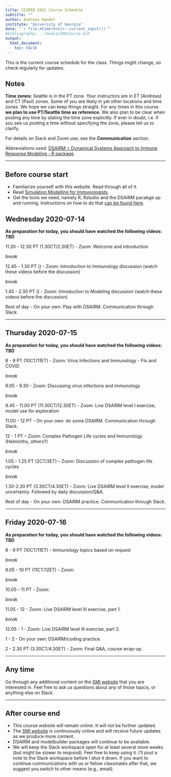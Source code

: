 ```yaml
---
title: SISMID 2021 Course Schedule
subtitle: ""
author: Andreas Handel
institute: "University of Georgia"
date: "`r file.mtime(knitr::current_input())`"
#bibliography: ../media/SMICourse.bib
output: 
  html_document:
    toc: FALSE
---
```


This is the current course schedule for the class. Things might change, so check regularly for updates.

## Notes

**Time zones:** Seattle is in the PT zone. Your instructors are in ET (Andreas) and CT (Paul) zones. Some of you are likely in yet other locations and time zones. We hope we can keep things straight. For any times in this course **we plan to use PT/Seattle time as reference.** We also plan to be clear when posting any time by stating the time zone explicitly. If ever in doubt, i.e. if you see us posting a time without specifying the zone, please tell us to clarify. 

For details on Slack and Zoom use, see the __Communication__ section.

Abbreviations used: [DSAIRM = Dynamical Systems Approach to Immune Response Modeling - R package](https://ahgroup.github.io/DSAIRM/). 

***


## Before course start

* Familiarize yourself with this website. Read through all of it.
* Read [Simulation Modelling for Immunologists](https://handelgroup.uga.edu/publication/2020-handel-natrevimm/).
* Get the tools we need, namely R, Rstudio and the DSAIRM pacakge up and running. Instructions on how to do that [can be found here]().



## Wednesday 2020-07-14

**As preparation for today, you should have watched the following videos: TBD**


11.30 - 12.30 PT (1.30CT/2.30ET) - Zoom: Welcome and introduction 

_break_

12.45 - 1.30 PT () - Zoom: Introduction to Immunology discussion (watch these videos before the discussion) 

_break_

1.45 - 2.30 PT () - Zoom: Introduction to Modeling discussion (watch these videos before the discussion) 


Rest of day - On your own: Play with DSAIRM. Communication through Slack.  

***

## Thursday 2020-07-15

**As preparation for today, you should have watched the following videos: TBD**


8 - 9 PT (10CT/11ET) - Zoom: Virus Infections and Immunology - Flu and COVID

_break_

9.05 - 9.30 - Zoom: Discussing virus infections and immunology

_break_

9.45 - 11.00 PT (11.30CT/12.30ET) - Zoom: Live DSAIRM level I exercise, model use for exploration 

11.00 - 12 PT - On your own: do some DSAIRM. Communication through Slack.  

12 - 1 PT – Zoom: Complex Pathogen Life cycles and Immunology (Helminths, others?)

_break_

1.05 - 1.25 PT (2CT/3ET) – Zoom: Discussion of complex pathogen life cycles 

_break_

1.30-2.30 PT (3.30CT/4.30ET) - Zoom: Live DSAIRM level II exercise, model uncertainty. Followed by daily discussion/Q&A.

Rest of day - On your own: DSAIRM practice. Communication through Slack.  

***

## Friday 2020-07-16

**As preparation for today, you should have watched the following videos: TBD**

8 - 9 PT (10CT/11ET) - Immunology topics based on request

_break_

9.05 - 10 PT (11CT/12ET) - Zoom: 

_break_

10.05 - 11 PT - Zoom: 

_break_

11.05 - 12 - Zoom: Live DSAIRM level III exercise, part 1.

_break_

12.05 - 1 - Zoom: Live DSAIRM level III exercise, part 2.

1 - 2 - On your own: DSAIRM/coding practice. 

2 - 2.30 PT (3.30CT/4.30ET) - Zoom: Final Q&A, course wrap-up.


***

## Any time

Go through any additional content on the [SMI website](https://andreashandel.github.io/SMIcourse/) that you are interested in. Feel free to ask us questions about any of those topcis, or anything else on Slack.

***


## After course end

* This course website will remain online. It will not be further updated.
* The [SMI website](https://andreashandel.github.io/SMIcourse) is continuously online and will receive future updates as we produce more content.
* DSAIRM and modelbuilder packages will continue to be available.
* We will keep the Slack workspace open for at least several more weeks (but might be slower to respond). Feel free to keep using it. I'll post a note to the Slack workspace before I shut it down. If you want to continue communications with us or fellow classmates after that, we suggest you switch to other means (e.g., email).

